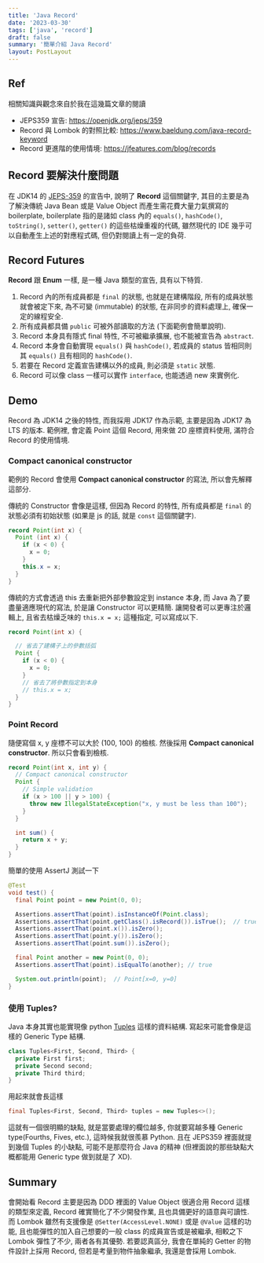 ```yaml
---
title: 'Java Record'
date: '2023-03-30'
tags: ['java', 'record']
draft: false
summary: '簡單介紹 Java Record'
layout: PostLayout
---
```


<TOCInline toc={props.toc} asDisclosure />

## Ref

相關知識與觀念來自於我在這幾篇文章的閱讀

- JEPS359 宣告: https://openjdk.org/jeps/359
- Record 與 Lombok 的對照比較: https://www.baeldung.com/java-record-keyword
- Record 更進階的使用情境: https://jfeatures.com/blog/records

## Record 要解決什麼問題

在 JDK14 的 [JEPS-359](https://openjdk.org/jeps/359) 的宣告中, 說明了 **Record** 這個關鍵字, 其目的主要是為了解決傳統 Java Bean 或是 Value Object
而產生需花費大量力氣撰寫的 boilerplate, boilerplate 指的是諸如 class 內的 `equals()`, `hashCode()`, `toString()`, `setter()`, `getter()`
的這些枯燥重複的代碼, 雖然現代的 IDE 幾乎可以自動產生上述的對應程式碼, 但仍對閱讀上有一定的負荷.

## Record Futures

**Record** 跟 **Enum** 一樣, 是一種 Java 類型的宣告, 具有以下特質.

1. Record 內的所有成員都是 `final` 的狀態, 也就是在建構階段, 所有的成員狀態就會被定下來, 為不可變 (immutable) 的狀態, 在非同步的資料處理上, 確保一定的線程安全.
2. 所有成員都具備 `public` 可被外部讀取的方法 (下面範例會簡單說明).
3. Record 本身具有隱式 final 特性, 不可被繼承擴展, 也不能被宣告為 `abstract`.
4. Record 本身會自動實現 `equals()` 與 `hashCode()`, 若成員的 status 皆相同則其 `equals()` 且有相同的 `hashCode()`.
5. 若要在 Record 定義宣告建構以外的成員, 則必須是 `static` 狀態.
6. Record 可以像 class 一樣可以實作 `interface`, 也能透過 new 來實例化.

## Demo

Record 為 JDK14 之後的特性, 而我採用 JDK17 作為示範, 主要是因為 JDK17 為 LTS 的版本. 範例裡, 會定義 Point 這個 Record, 用來做 2D 座標資料使用, 滿符合 Record 的使用情境.

### Compact canonical constructor

範例的 Record 會使用 **Compact canonical constructor** 的寫法, 所以會先解釋這部分.

傳統的 Constructor 會像是這樣, 但因為 Record 的特性, 所有成員都是 `final` 的狀態必須有初始狀態 (如果是 js 的話, 就是 `const` 這個關鍵字).

```java:Point.java
record Point(int x) {
  Point (int x) {
    if (x < 0) {
      x = 0;
    }
    this.x = x;
  }
}
```

傳統的方式會透過 this 去重新把外部參數設定到 instance 本身, 而 Java 為了要盡量適應現代的寫法, 於是讓 Constructor 可以更精簡. 讓開發者可以更專注於邏輯上, 且省去枯燥乏味的 `this.x = x;` 這種指定, 可以寫成以下.

```java:Point.java
record Point(int x) {

  // 省去了建構子上的參數括弧
  Point {
    if (x < 0) {
      x = 0;
    }
    // 省去了將參數指定到本身
    // this.x = x;
  }
}
```

### Point Record

隨便寫個 x, y 座標不可以大於 (100, 100) 的檢核. 然後採用 **Compact canonical constructor**. 所以只會看到檢核.

```java:Point.java
record Point(int x, int y) {
  // Compact canonical constructor
  Point {
    // Simple validation
    if (x > 100 || y > 100) {
      throw new IllegalStateException("x, y must be less than 100");
    }
  }

  int sum() {
    return x + y;
  }
}
```

簡單的使用 AssertJ 測試一下

```java:PointTest.java
@Test
void test() {
  final Point point = new Point(0, 0);

  Assertions.assertThat(point).isInstanceOf(Point.class);
  Assertions.assertThat(point.getClass().isRecord()).isTrue();  // true
  Assertions.assertThat(point.x()).isZero();
  Assertions.assertThat(point.y()).isZero();
  Assertions.assertThat(point.sum()).isZero();

  final Point another = new Point(0, 0);
  Assertions.assertThat(point).isEqualTo(another); // true

  System.out.println(point);  // Point[x=0, y=0]
}
```

### 使用 Tuples?

Java 本身其實也能實現像 python [Tuples](https://docs.python.org/3/tutorial/datastructures.html#tuples-and-sequences) 這樣的資料結構.
寫起來可能會像是這樣的 Generic Type 結構.

```java
class Tuples<First, Second, Third> {
  private First first;
  private Second second;
  private Third third;
}
```

用起來就會長這樣

```java
final Tuples<First, Second, Third> tuples = new Tuples<>();
```

這就有一個很明顯的缺點, 就是當要處理的欄位越多, 你就要寫越多種 Generic type(Fourths, Fives, etc.), 這時候我就很羨慕 Python. 且在 JEPS359 裡面就提到幾個 Tuples
的小缺點, 可能不是那麼符合 Java 的精神 (但裡面說的那些缺點大概都能用 Generic type 做到就是了 XD).

## Summary

會開始看 Record 主要是因為 DDD 裡面的 Value Object 很適合用 Record 這樣的類型來定義, Record 確實簡化了不少開發作業, 且也具備更好的語意與可讀性. 而 Lombok 雖然有支援像是
`@Setter(AccessLevel.NONE)` 或是 `@Value` 這樣的功能, 且也能彈性的加入自己想要的一般 class 的成員宣告或是被繼承, 相較之下 Lombok 彈性了不少, 兩者各有其優勢. 若要認真區分,
我會在單純的 Getter 的物件設計上採用 Record, 但若是考量到物件抽象繼承, 我還是會採用 Lombok.
